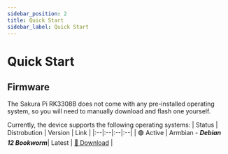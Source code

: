 ```yaml
---
sidebar_position: 2
title: Quick Start
sidebar_label: Quick Start
---
```


# Quick Start

## Firmware
The Sakura Pi RK3308B does not come with any pre-installed operating system, so you will need to manually download and flash one yourself.

Currently, the device supports the following operating systems:
| Status | Distrobution | Version | Link |
|:--|:--|:--|:--|
| 🟢 Active  | Armbian - _**Debian 12 Bookworm**_| Latest | [🔗 Download](https://dl.armbian.com/sakurapi-rk3308b/Bookworm_current_minimal) |


<FlashingGuide />
